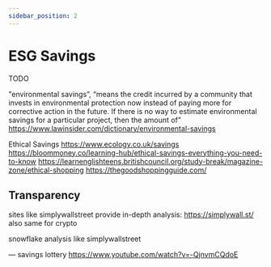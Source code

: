```yaml
---
sidebar_position: 2
---
```



# ESG Savings

TODO


"environmental savings”, “means the credit incurred by a community that invests in environmental protection now instead of paying more for corrective action in the future. If there is no way to estimate environmental savings for a particular project, then the amount of”
https://www.lawinsider.com/dictionary/environmental-savings

Ethical Savings
https://www.ecology.co.uk/savings
https://bloommoney.co/learning-hub/ethical-savings-everything-you-need-to-know
https://learnenglishteens.britishcouncil.org/study-break/magazine-zone/ethical-shopping
https://thegoodshoppingguide.com/


## Transparency

sites like simplywallstreet provide in-depth analysis:
https://simplywall.st/
also same for crypto

snowflake analysis like simplywallstreet 

—
savings lottery
https://www.youtube.com/watch?v=-QjnvmCQdoE
